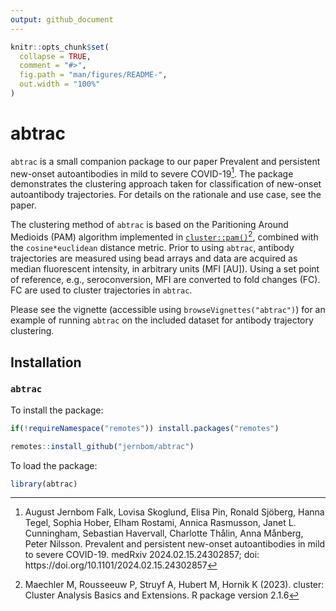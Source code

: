 ```yaml
---
output: github_document
---
```


<!-- README.md is generated from README.Rmd. Please edit that file -->

```r
knitr::opts_chunk$set(
  collapse = TRUE,
  comment = "#>",
  fig.path = "man/figures/README-",
  out.width = "100%"
)
```

# abtrac

<!-- badges: start -->
<!-- badges: end -->

`abtrac` is a small companion package to our paper Prevalent and persistent new-onset autoantibodies in mild to severe COVID-19[^paper]. The package demonstrates the clustering approach taken for classification of new-onset autoantibody trajectories. For details on the rationale and use case, see the paper.

The clustering method of `abtrac` is based on the Paritioning Around Medioids (PAM) algorithm implemented in [`cluster::pam()`](https://cran.r-project.org/web/packages/cluster/index.html)[^cluster], combined with the `cosine*euclidean` distance metric. Prior to using `abtrac`, antibody trajectories are measured using bead arrays and data are acquired as median fluorescent intensity, in arbitrary units (MFI [AU]). Using a set point of reference, e.g., seroconversion, MFI are converted to fold changes (FC). FC are used to cluster trajectories in `abtrac`.

[^cluster]: Maechler M, Rousseeuw P, Struyf A, Hubert M, Hornik K (2023). cluster: Cluster Analysis Basics and Extensions. R package version 2.1.6
[^paper]: August Jernbom Falk, Lovisa Skoglund, Elisa Pin, Ronald Sjöberg, Hanna Tegel, Sophia Hober, Elham Rostami, Annica Rasmusson, Janet L. Cunningham, Sebastian Havervall, Charlotte Thålin, Anna Månberg, Peter Nilsson. Prevalent and persistent new-onset autoantibodies in mild to severe COVID-19. medRxiv 2024.02.15.24302857; doi: https://doi.org/10.1101/2024.02.15.24302857


Please see the vignette (accessible using `browseVignettes("abtrac")`) for an example of running `abtrac` on the included dataset for antibody trajectory clustering.

## Installation

### `abtrac`

To install the package:

```r
if(!requireNamespace("remotes")) install.packages("remotes")

remotes::install_github("jernbom/abtrac")
```

To load the package:

```r
library(abtrac)
```
